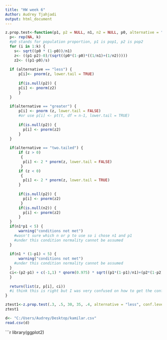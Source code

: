 ```yaml
---
title: "HW week 6"
Author: Audrey Tjahjadi
output: html_document
---
```


```r
z.prop.test<-function(p1, p2 = NULL, n1, n2 = NULL, p0, alternative = "two.tailed", conf.level = 0.95, alpha = 0.05, k = 10){
  p<- rep(NA, k) 
  #p0 stands for population proportion, p1 is pop1, p2 is pop2
  for (i in 1:k) {
    s<- sqrt((p0 * (1-p0))/n1)
    z<- ((p1-p2)-0)/(sqrt((p0*(1-p0)*((1/n1)+(1/n2)))))
    z2<- ((p1-p0)/s)
    
  if (alternative == "less") {
      p[i]<- pnorm(z, lower.tail = TRUE)
      
      if(is.null(p2)) {
      p[i] <- pnorm(z2) 
      }
  }
  
  if(alternative == "greater") {
      p[i] <- pnorm (z, lower.tail = FALSE)
      #or use p[i] <- pt(t, df = n-1, lower.tail = TRUE)
      
      if(is.null(p2)) {
        p[i] <- pnorm(z2) 
      }
  }
  
  if(alternative == "two.tailed") {
      if (z > 0)
       {
        p[i] <- 2 * pnorm(z, lower.tail = FALSE)
       }
      if (z < 0)
       {
        p[i] <- 2 * pnorm(z, lower.tail = TRUE)
      } 
    
      if(is.null(p2)) {
        p[i] <- pnorm(z2) 
       }
      if(is.null(n2)) {
        p[i] <- pnorm(z2)
      }
  }
  if(n1*p1 < 5) {
      warning("conditions not met")
    #wasn't sure which n or p to use so i chose n1 and p1
    #under this condition normality cannot be assumed
  }
    
  if(n1 * (1-p1) < 5) {
      warning("conditions not met")
    #under this condition normality cannot be assumed
  }
  ci<-(p2-p1) + c(-1,1) * qnorm(0.975) * sqrt((p1*(1-p1)/n1)+(p2*(1-p2)/n2))
  }
  
  return(list(z, p[i], ci)) 
  #i think this is right but I was very confused on how to get the confidence interval here 
}
```

```r
ztest1<-z.prop.test(.3, .5, 30, 35, .4, alternative = "less", conf.level = 0.95, alpha = 0.05, k = 10)
ztest1

```

```r
d<- "C:/Users/Audrey/Desktop/kamilar.csv"
read.csv(d)
```

```r
library(ggplot2)

  